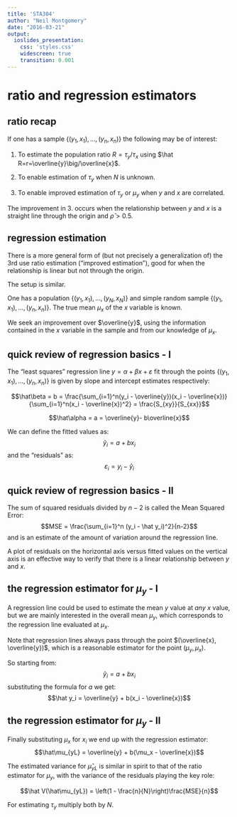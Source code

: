 ```yaml
---
title: 'STA304'
author: "Neil Montgomery"
date: "2016-03-21"
output: 
  ioslides_presentation: 
    css: 'styles.css' 
    widescreen: true 
    transition: 0.001
---
```

\newcommand{\E}[1]{E{\left(#1\right)}}
\newcommand{\flist}[2]{\{#1_1, #1_2, \ldots, #1_#2\}}
\newcommand{\fulist}[3]{\{#1_{{#2}1}, #1_{{#2}2}, \ldots, #1_{{#2}{#3}}\}}
\renewcommand{\bar}[1]{\overline{#1}}
\newcommand{\SE}[1]{\sqrt{\hat{V}(#1)}}

# ratio and regression estimators

## ratio recap { .build }

If one has a sample $\{(y_1,x_1),\ldots,(y_n,x_n)\}$ the following may be of interest:

1. To estimate the population ratio $R = \tau_y\big/\tau_x$ using $\hat R=r=\bar y\big/\bar x$.

2. To enable estimation of $\tau_y$ when $N$ is unknown.

3. To enable improved estimation of $\tau_y$ or $\mu_y$ when $y$ and $x$ are correlated.

The improvement in 3. occurs when the relationship between $y$ and $x$ is a straight line through the origin and $\hat\rho > 0.5$.

## regression estimation { .build }

There is a more general form of (but not precisely a generalization of) the 3rd use ratio estimation ("improved estimation"), good for when the relationship is linear but not through the origin.

The setup is similar. 

One has a population $\{(y_1,x_1),\ldots,(y_N,x_N)\}$ and simple random sample $\{(y_1,x_1),\ldots,(y_n,x_n)\}$. The true mean $\mu_x$ of the $x$ variable is known. 

We seek an improvement over $\bar y$, using the information contained in the $x$ variable in the sample and from our knowledge of $\mu_x$.

## quick review of regression basics - I

The "least squares" regression line $y = \alpha + \beta x + \varepsilon$ fit through the points $\{(y_1,x_1),\ldots,(y_n,x_n)\}$ is given by slope and intercept estimates respectively:

$$\hat\beta = b = \frac{\sum_{i=1}^n(y_i - \bar y)(x_i - \bar x)}{\sum_{i=1}^n(x_i - \bar x)^2} = \frac{S_{xy}}{S_{xx}}$$

$$\hat\alpha = a = \bar y- b\bar x$$

We can define the fitted values as:
$$\hat y_i = a + b x_i$$
and the "residuals" as:
$$\varepsilon_i = y_i - \hat y_i$$

## quick review of regression basics - II

The sum of squared residuals divided by $n-2$ is called the Mean Squared Error:
$$MSE = \frac{\sum_{i=1}^n (y_i - \hat y_i)^2}{n-2}$$
and is an estimate of the amount of variation around the regression line.

A plot of residuals on the horizontal axis versus fitted values on the vertical axis is an effective way to verify that there is a linear relationship between $y$ and $x$. 

## the regression estimator for $\mu_y$ - I

A regression line could be used to estimate the mean $y$ value at *any* $x$ value, but we are mainly interested in the overall mean $\mu_y$, which corresponds to the regression line evaluated at $\mu_x$.

Note that regression lines always pass through the point $(\bar x, \bar y)$, which is a reasonable estimator for the point $(\mu_y, \mu_x)$.

So starting from:
$$\hat y_i = a + b x_i$$
substituting the formula for $a$ we get:
$$\hat y_i = \bar y + b(x_i - \bar x)$$

## the regression estimator for $\mu_y$ - II

Finally substituting $\mu_x$ for $x_i$ we end up with the regression estimator:
$$\hat\mu_{yL} = \bar y + b(\mu_x - \bar x)$$

The estimated variance for $\hat\mu_{yL}$ is similar in spirit to that of the ratio estimator for $\mu_y$, with the variance of the residuals playing the key role:

$$\hat V(\hat\mu_{yL}) = \left(1 - \frac{n}{N}\right)\frac{MSE}{n}$$

For estimating $\tau_y$ multiply both by $N$.







